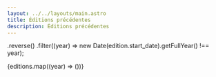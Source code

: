 ```yaml
---
layout: ../../layouts/main.astro
title: Éditions précédentes
description: Éditions précédentes
---
```


  .reverse()
  .filter((year) => new Date(edition.start_date).getFullYear() !== year);

{editions.map((year) => (<PreviousSponsorsLogosSection year={year} />))}
